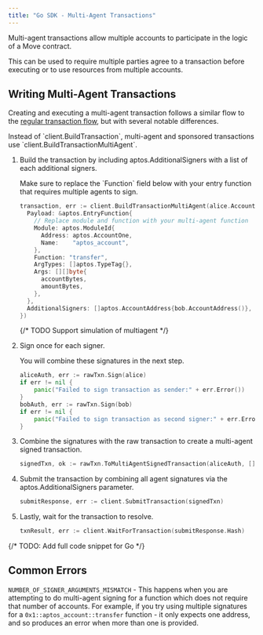 ```yaml
---
title: "Go SDK - Multi-Agent Transactions"
---
```


Multi-agent transactions allow multiple accounts to participate in the logic of
a Move contract.






This can be used to require multiple parties agree to a transaction before
executing or to use resources from multiple accounts.

## Writing Multi-Agent Transactions

Creating and executing a multi-agent transaction follows a similar flow to the
[regular transaction flow](/build/sdks/go-sdk/building-transactions), but with several
notable differences.

<Aside type="note">
  Instead of `client.BuildTransaction`, multi-agent and sponsored transactions
  use `client.BuildTransactionMultiAgent`.
</Aside>



<Steps>

1. Build the transaction by including aptos.AdditionalSigners with a list of each additional signers.

   <Aside type="note">
     Make sure to replace the `Function` field below with your entry function
     that requires multiple agents to sign.
   </Aside>

   ```go filename="multi_agent.go"
   transaction, err := client.BuildTransactionMultiAgent(alice.AccountAddress(), aptos.TransactionPayload{
     Payload: &aptos.EntryFunction{
       // Replace module and function with your multi-agent function
       Module: aptos.ModuleId{
         Address: aptos.AccountOne,
         Name:    "aptos_account",
       },
       Function: "transfer",
       ArgTypes: []aptos.TypeTag{},
       Args: [][]byte{
         accountBytes,
         amountBytes,
       },
     },
     AdditionalSigners: []aptos.AccountAddress{bob.AccountAddress()},
   })
   ```

   {/* TODO Support simulation of multiagent */}

2. Sign once for each signer.

   You will combine these signatures in the next step.

   ```go filename="multi_agent.go"
   aliceAuth, err := rawTxn.Sign(alice)
   if err != nil {
       panic("Failed to sign transaction as sender:" + err.Error())
   }
   bobAuth, err := rawTxn.Sign(bob)
   if err != nil {
       panic("Failed to sign transaction as second signer:" + err.Error())
   }
   ```

3. Combine the signatures with the raw transaction to create a multi-agent signed transaction.

   ```go filename="multi_agent.go"
   signedTxn, ok := rawTxn.ToMultiAgentSignedTransaction(aliceAuth, []crypto.AccountAuthenticator{bobAuth})
   ```

4. Submit the transaction by combining all agent signatures via the aptos.AdditionalSigners parameter.

   ```go filename="multi_agent.go"
   submitResponse, err := client.SubmitTransaction(signedTxn)
   ```

5. Lastly, wait for the transaction to resolve.

   ```go filename="multi_agent.go"
   txnResult, err := client.WaitForTransaction(submitResponse.Hash)
   ```

</Steps>



{/* TODO: Add full code snippet for Go */}

## Common Errors

`NUMBER_OF_SIGNER_ARGUMENTS_MISMATCH` - This happens when you are attempting to
do multi-agent signing for a function which does not require that number of
accounts. For example, if you try using multiple signatures for a
`0x1::aptos_account::transfer` function - it only expects one address, and so
produces an error when more than one is provided.
